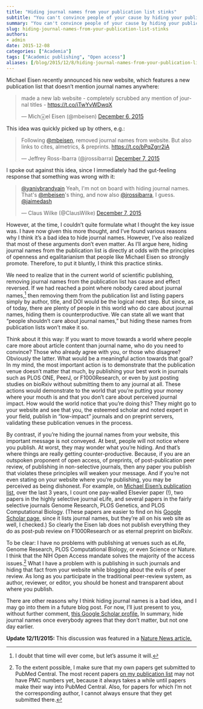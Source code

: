 ```yaml
---
title: "Hiding journal names from your publication list stinks"
subtitle: "You can't convince people of your cause by hiding your publication venues from them."
summary: "You can't convince people of your cause by hiding your publication venues from them."
slug: hiding-journal-names-from-your-publication-list-stinks
authors:
- admin
date: 2015-12-08
categories: ["Academia"]
tags: ["Academic publishing", "Open access"]
aliases: [/blog/2015/12/8/hiding-journal-names-from-your-publication-list-stinks]
---
```

Michael Eisen recently announced his new website, which features a new publication list that doesn’t mention journal names anywhere:

<blockquote class="twitter-tweet" lang="en"><p lang="en" dir="ltr">made a new lab website - completely scrubbed any mention of journal titles - <a href="https://t.co/iTwYvWDwqX">https://t.co/iTwYvWDwqX</a></p>&mdash; Michⓐel Eisen (@mbeisen) <a href="https://twitter.com/mbeisen/status/673419464633749504">December 6, 2015</a></blockquote>
<script async src="//platform.twitter.com/widgets.js" charset="utf-8"></script>

This idea was quickly picked up by others, e.g.:

<blockquote class="twitter-tweet" lang="en"><p lang="en" dir="ltr">Following <a href="https://twitter.com/mbeisen">@mbeisen</a>, removed journal names from website. But also links to cites, almetrics, &amp; preprints. <a href="https://t.co/bPqZgrr2iA">https://t.co/bPqZgrr2iA</a></p>&mdash; Jeffrey Ross-Ibarra (@jrossibarra) <a href="https://twitter.com/jrossibarra/status/673680344982274048">December 7, 2015</a></blockquote>
<script async src="//platform.twitter.com/widgets.js" charset="utf-8"></script>

I spoke out against this idea, since I immediately had the gut-feeling response that something was wrong with it:

<blockquote class="twitter-tweet" data-conversation="none" lang="en"><p lang="en" dir="ltr"><a href="https://twitter.com/yanivbrandvain">@yanivbrandvain</a> Yeah, I&#39;m not on board with hiding journal names. That&#39;s <a href="https://twitter.com/mbeisen">@mbeisen</a>&#39;s thing, and now also <a href="https://twitter.com/jrossibarra">@jrossibarra</a>, I guess. <a href="https://twitter.com/jaimedash">@jaimedash</a></p>&mdash; Claus Wilke (@ClausWilke) <a href="https://twitter.com/ClausWilke/status/673723100379283456">December 7, 2015</a></blockquote>
<script async src="//platform.twitter.com/widgets.js" charset="utf-8"></script>

However, at the time, I couldn’t quite formulate what I thought the key issue was. I have now given this more thought, and I’ve found various reasons why I think it’s a bad idea to hide journal names. However, I’ve also realized that most of these arguments don’t even matter. As I’ll argue here, hiding journal names from the publication list is directly at odds with the principles of openness and egalitarianism that people like Michael Eisen so strongly promote. Therefore, to put it bluntly, I think this practice stinks.


We need to realize that in the current world of scientific publishing, removing journal names from the publication list has cause and effect reversed. If we had reached a point where nobody cared about journal names,[^1] then removing them from the publication list and listing papers simply by author, title, and DOI would be the logical next step. But since, as of today, there are plenty of people in this world who do care about journal names, hiding them is counterproductive. We can state all we want that “people shouldn’t care about journal names,” but hiding these names from publication lists won’t make it so.

[^1]: I doubt that time will ever come, but let’s assume it will.


Think about it this way: If you want to move towards a world where people care more about article content than journal name, who do you need to convince? Those who already agree with you, or those who disagree? Obviously the latter. What would be a meaningful action towards that goal? In my mind, the most important action is to demonstrate that the publication venue doesn't matter that much, by publishing your best work in journals such as PLOS ONE, PeerJ, or F1000Research, or even by just posting studies on bioRxiv without submitting them to any journal at all. These actions would demonstrate to the world that you’re putting your money where your mouth is and that you don’t care about perceived journal impact. How would the world notice that you’re doing this? They might go to your website and see that you, the esteemed scholar and noted expert in your field, publish in “low-impact” journals and on preprint servers, validating these publication venues in the process.

By contrast, if you’re hiding the journal names from your website, this important message is not conveyed. At best, people will not notice where you publish. At worst, they may wonder what you’re hiding. And that’s where things are really getting counter-productive. Because, if you are an outspoken proponent of open access, of preprints, of post-publication peer review, of publishing in non-selective journals, then any paper you publish that violates these principles will weaken your message. And if you’re not even stating on your website where you’re publishing, you may be perceived as being dishonest. For example, on [Michael Eisen’s publication list](http://www.eisenlab.org//publications.html), over the last 3 years, I count one pay-walled Elsevier paper (!), two papers in the highly selective journal eLife, and several papers in the fairly selective journals Genome Research, PLOS Genetics, and PLOS Computational Biology. (These papers are easier to find on his [Google Scholar page,](https://scholar.google.com/citations?hl=en&user=z2foFg4AAAAJ&view_op=list_works&sortby=pubdate) since it lists journal names, but they’re all on his web site as well, I checked.) So clearly the Eisen lab does not publish everything they do as post-pub review on F1000Research or as eternal preprint on bioRxiv.

To be clear: I have no problems with publishing at venues such as eLife, Genome Research, PLOS Computational Biology, or even Science or Nature. I think that the NIH Open Access mandate solves the majority of the access issues.[^2] What I have a problem with is publishing in such journals and hiding that fact from your website while blogging about the evils of peer review. As long as you participate in the traditional peer-review system, as author, reviewer, or editor, you should be honest and transparent about where you publish.

[^2]: To the extent possible, I make sure that my own papers get submitted to PubMed Central. The most recent papers [on my publication list](http://wilkelab.org/publications/) may not have PMC numbers yet, because it always takes a while until papers make their way into PubMed Central. Also, for papers for which I’m not the corresponding author, I cannot always ensure that they get submitted there.


There are other reasons why I think hiding journal names is a bad idea, and I may go into them in a future blog post. For now, I’ll just present to you, without further comment, [this Google Scholar profile.](
https://scholar.google.com/citations?hl=en&user=GIjz5dMAAAAJ&view_op=list_works&sortby=pubdate) In summary, hide journal names once everybody agrees that they don’t matter, but not one day earlier.

**Update 12/11/2015:** This discussion was featured in a [Nature News article.](http://www.nature.com/news/what-s-in-a-journal-name-1.18987)
